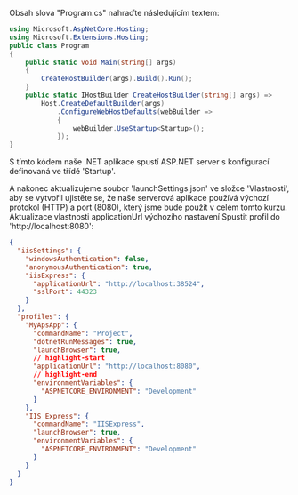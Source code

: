 Obsah slova "Program.cs" nahraďte následujícím textem:

```csharp title="Program.cs"
using Microsoft.AspNetCore.Hosting;
using Microsoft.Extensions.Hosting;
public class Program
{
    public static void Main(string[] args)
    {
        CreateHostBuilder(args).Build().Run();
    }
    public static IHostBuilder CreateHostBuilder(string[] args) =>
        Host.CreateDefaultBuilder(args)
            .ConfigureWebHostDefaults(webBuilder =>
            {
                webBuilder.UseStartup<Startup>();
            });
}
```

S tímto kódem naše .NET aplikace spustí ASP.NET server s konfigurací
definovaná ve třídě 'Startup'.

A nakonec aktualizujeme soubor 'launchSettings.json' ve složce 'Vlastnosti', aby se vytvořil
ujistěte se, že naše serverová aplikace používá výchozí protokol (HTTP) a port (8080), který jsme
bude použit v celém tomto kurzu. Aktualizace vlastnosti applicationUrl výchozího nastavení
Spustit profil do 'http://localhost:8080':

```json
{
  "iisSettings": {
    "windowsAuthentication": false,
    "anonymousAuthentication": true,
    "iisExpress": {
      "applicationUrl": "http://localhost:38524",
      "sslPort": 44323
    }
  },
  "profiles": {
    "MyApsApp": {
      "commandName": "Project",
      "dotnetRunMessages": true,
      "launchBrowser": true,
      // highlight-start
      "applicationUrl": "http://localhost:8080",
      // highlight-end
      "environmentVariables": {
        "ASPNETCORE_ENVIRONMENT": "Development"
      }
    },
    "IIS Express": {
      "commandName": "IISExpress",
      "launchBrowser": true,
      "environmentVariables": {
        "ASPNETCORE_ENVIRONMENT": "Development"
      }
    }
  }
}
```
